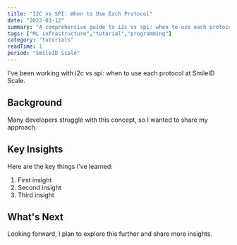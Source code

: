 ```yaml
---
title: "I2C vs SPI: When to Use Each Protocol"
date: "2022-03-12"
summary: "A comprehensive guide to i2c vs spi: when to use each protocol. Learn the fundamentals and best practices."
tags: ["ML infrastructure","tutorial","programming"]
category: "tutorials"
readTime: 1
period: "SmileID Scale"
---
```


I've been working with i2c vs spi: when to use each protocol at SmileID Scale.

## Background

Many developers struggle with this concept, so I wanted to share my approach.

## Key Insights

Here are the key things I've learned:

1. First insight
2. Second insight
3. Third insight

## What's Next

Looking forward, I plan to explore this further and share more insights.

